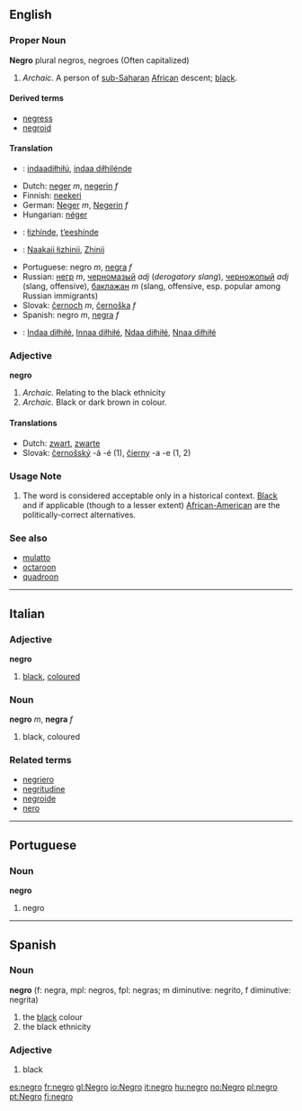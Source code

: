 ==English==
===Proper Noun===
'''Negro''' plural negros, negroes (Often capitalized) 
#''Archaic.'' A person of [[sub-Saharan]] [[African]] descent; [[black]].

====Derived terms====
*[[negress]]
*[[negroid]]

====Translation====
{{top}}
*{{apc}}: [[indaadiłhiłú]], [[indaa diłhilénde]]
*Dutch: [[neger]] ''m'', [[negerin]] ''f''
*Finnish: [[neekeri]]
*German: [[Neger]] ''m'', [[Negerin]] ''f''
*Hungarian: [[néger]]
{{mid}}
*{{apm}}: [[łizhínde]], [[t’eeshínde]]
*{{nv}}: [[Naakaii łizhinii]], [[Zhinii]]
*Portuguese: negro ''m'', [[negra]] ''f''
*Russian: [[негр]] ''m'', [[черномазый]] ''adj'' (''derogatory slang''), [[черножопый]] ''adj'' (slang, offensive), [[баклажан]] ''m'' (slang, offensive, esp. popular among Russian immigrants)
*Slovak: [[černoch]] ''m'', [[černoška]] ''f''
*Spanish: negro ''m'', [[negra]] ''f''
*{{apw}}: [[Indaa diłhiłé]], [[Innaa diłhiłé]], [[Ndaa diłhiłé]], [[Nnaa diłhiłé]]
{{bottom}}

===Adjective===
'''negro'''

#''Archaic.'' Relating to the black ethnicity 
#''Archaic.'' Black or dark brown in colour.

==== Translations ====
* Dutch: [[zwart]], [[zwarte]]
* Slovak: [[černošský]] -á -é (1), [[čierny]] -a -e (1, 2)

=== Usage Note ===
#The word is considered acceptable only in a historical context. [[Black]] and if applicable (though to a lesser extent) [[African-American]] are the politically-correct alternatives.

===See also===
*[[mulatto]]
*[[octaroon]]
*[[quadroon]]

----

==Italian==
===Adjective===
'''negro'''

# [[black]], [[coloured]]

===Noun===
'''negro''' ''m'', '''negra''' ''f''

# black, coloured

===Related terms===
*[[negriero]]
*[[negritudine]]
*[[negroide]]
*[[nero]]

----

==Portuguese==
===Noun===
'''negro'''
# negro

----

==Spanish==
===Noun===
'''negro''' (f: negra, mpl: negros, fpl: negras; m diminutive: negrito, f diminutive: negrita)
# the [[black]] colour
# the black ethnicity

===Adjective===
#black

[[es:negro]]
[[fr:negro]]
[[gl:Negro]]
[[io:Negro]]
[[it:negro]]
[[hu:negro]]
[[no:Negro]]
[[pl:negro]]
[[pt:Negro]]
[[fi:negro]]